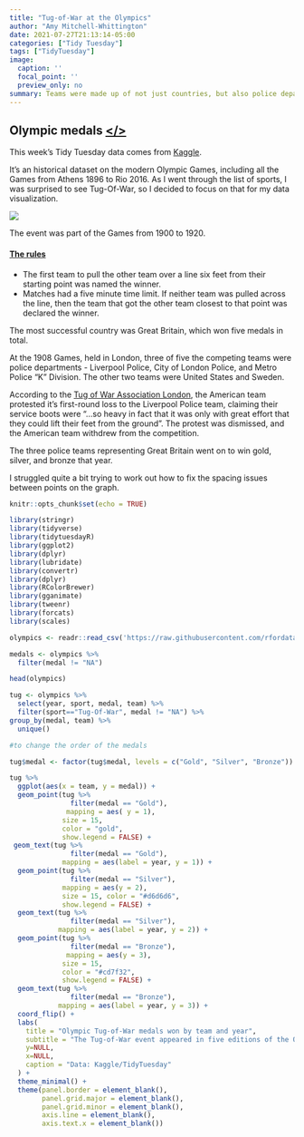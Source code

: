 ```yaml
---
title: "Tug-of-War at the Olympics" 
author: "Amy Mitchell-Whittington"
date: 2021-07-27T21:13:14-05:00
categories: ["Tidy Tuesday"]
tags: ["TidyTuesday"]
image:
  caption: ''
  focal_point: ''
  preview_only: no
summary: Teams were made up of not just countries, but also police departments.
---
```


## Olympic medals [</>](https://github.com/amymitchell-whittington/TidyTuesday/blob/main/2021/27-07-2021-olympics/27-07-2021-olympics.Rmd) 

This week's Tidy Tuesday data comes from [Kaggle](https://www.kaggle.com/heesoo37/120-years-of-olympic-history-athletes-and-results?select=noc_regions.csv).

It's an historical dataset on the modern Olympic Games, including all the Games from Athens 1896 to Rio 2016. As I went through the list of sports, I was surprised to see Tug-Of-War, so I decided to focus on that for my data visualization.  

![ ](https://media.giphy.com/media/2xPJgvjnr456xOQTmW/giphy.gif)

The event was part of the Games from 1900 to 1920.  

#### [The rules](https://olympic.ca/2014/07/22/olympic-tug-of-war-and-its-controversial-demise/)

* The first team to pull the other team over a line six feet from their starting point was named the winner. 
* Matches had a five minute time limit. If neither team was pulled across the line, then the team that got the other team closest to that point was declared the winner.

The most successful country was Great Britain, which won five medals in total.  

At the 1908 Games, held in London, three of five the competing teams were police departments - Liverpool Police, City of London Police, and Metro Police "K" Division. The other two teams were United States and Sweden.

According to the [Tug of War Association London](http://tugofwar.co.uk/olympics-history), the American team protested it's first-round loss to the Liverpool Police team, claiming their service boots were "...so heavy in fact that it was only with great effort that they could lift their feet from the ground". The protest was dismissed, and the American team withdrew from the competition.  

The three police teams representing Great Britain went on to win gold, silver, and bronze that year.

I struggled quite a bit trying to work out how to fix the spacing issues between points on the graph. 

```r
knitr::opts_chunk$set(echo = TRUE)

library(stringr)
library(tidyverse)
library(tidytuesdayR)
library(ggplot2)
library(dplyr)
library(lubridate)
library(convertr)
library(dplyr)
library(RColorBrewer)
library(gganimate)
library(tweenr)
library(forcats)
library(scales)

olympics <- readr::read_csv('https://raw.githubusercontent.com/rfordatascience/tidytuesday/master/data/2021/2021-07-27/olympics.csv')

medals <- olympics %>%
  filter(medal != "NA")

head(olympics)

```

```r

tug <- olympics %>%
  select(year, sport, medal, team) %>%
  filter(sport=="Tug-Of-War", medal != "NA") %>%
group_by(medal, team) %>%
  unique()

#to change the order of the medals

tug$medal <- factor(tug$medal, levels = c("Gold", "Silver", "Bronze"))

```


```r

tug %>% 
  ggplot(aes(x = team, y = medal)) +
  geom_point(tug %>% 
               filter(medal == "Gold"), 
              mapping = aes( y = 1), 
             size = 15, 
             color = "gold", 
             show.legend = FALSE) +
 geom_text(tug %>% 
               filter(medal == "Gold"),
             mapping = aes(label = year, y = 1)) +
  geom_point(tug %>% 
               filter(medal == "Silver"), 
             mapping = aes(y = 2), 
             size = 15, color = "#d6d6d6", 
             show.legend = FALSE) +
  geom_text(tug %>% 
               filter(medal == "Silver"),
            mapping = aes(label = year, y = 2)) +
  geom_point(tug %>% 
               filter(medal == "Bronze"), 
              mapping = aes(y = 3), 
             size = 15, 
             color = "#cd7f32", 
             show.legend = FALSE) +
  geom_text(tug %>% 
               filter(medal == "Bronze"),
            mapping = aes(label = year, y = 3)) +
  coord_flip() +
  labs(
    title = "Olympic Tug-of-War medals won by team and year",
    subtitle = "The Tug-of-War event appeared in five editions of the Olympic Games from 1900 to 1920.",
    y=NULL,
    x=NULL,
    caption = "Data: Kaggle/TidyTuesday"
  ) + 
  theme_minimal() +
  theme(panel.border = element_blank(),
        panel.grid.major = element_blank(),
        panel.grid.minor = element_blank(),
        axis.line = element_blank(),
        axis.text.x = element_blank()) 

```
